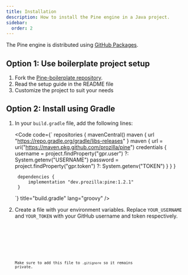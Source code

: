```yaml
---
title: Installation
description: How to install the Pine engine in a Java project.
sidebar:
  order: 2
---
```



The Pine engine is distributed using [GitHub Packages](https://github.com/Prozilla/Pine/packages/2343840).

## Option 1: Use boilerplate project setup

<Steps>

1. Fork the [Pine-boilerplate repository](https://github.com/Prozilla/Pine-boilerplate).
2. Read the setup guide in the README file
3. Customize the project to suit your needs

</Steps>

## Option 2: Install using Gradle

<Steps>

1. In your `build.gradle` file, add the following lines:

	<Code code={`
		repositories {
			mavenCentral()
			maven {
				url "https://repo.gradle.org/gradle/libs-releases"
			}
			maven {
				url = uri("https://maven.pkg.github.com/prozilla/pine")
				credentials {
					username = project.findProperty("gpr.user") ?: System.getenv("USERNAME")
					password = project.findProperty("gpr.token") ?: System.getenv("TOKEN")
				}
			}
		}

		dependencies {
			implementation "dev.prozilla:pine:1.2.1"
		}
	`} title="build.gradle" lang="groovy" />

2. Create a file with your environment variables. Replace `YOUR_USERNAME` and `YOUR_TOKEN` with your GitHub username and token respectively.

	<Tabs>
		<TabItem label="gradle.properties">
			<Code code={"gpr.user=YOUR_USERNAME\ngpr.token=YOUR_TOKEN"} title="gradle.properties" lang="properties" />
		</TabItem>
		<TabItem label=".env">
			<Code code={"USERNAME=YOUR_USERNAME\nTOKEN=YOUR_TOKEN"} title=".env" lang="properties" />
		</TabItem>
	</Tabs>

	Make sure to add this file to `.gitignore` so it remains private.

</Steps>